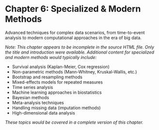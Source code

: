 # Chapter 6: Specialized & Modern Methods

Advanced techniques for complex data scenarios, from time-to-event analysis to modern computational approaches in the era of big data.

*Note: This chapter appears to be incomplete in the source HTML file. Only the title and introduction were available. Additional content for specialized and modern methods would typically include:*

- Survival analysis (Kaplan-Meier, Cox regression)
- Non-parametric methods (Mann-Whitney, Kruskal-Wallis, etc.)
- Bootstrap and resampling methods
- Mixed-effects models for repeated measures
- Time series analysis
- Machine learning approaches in biostatistics
- Bayesian methods
- Meta-analysis techniques
- Handling missing data (imputation methods)
- High-dimensional data analysis

*These topics would be covered in a complete version of this chapter.*